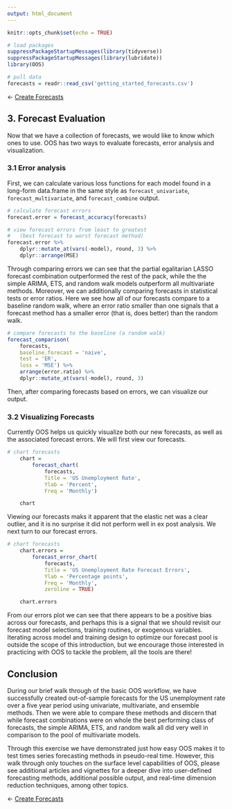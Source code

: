 ```yaml
---
output: html_document
---
```


```r
knitr::opts_chunk$set(echo = TRUE)
```

```r

# load packages
suppressPackageStartupMessages(library(tidyverse))
suppressPackageStartupMessages(library(lubridate))
library(OOS)

# pull data 
forecasts = readr::read_csv('getting_started_forecasts.csv')

```

&#8592; [Create Forecasts](./2_forecasting.html)


## 3. Forecast Evaluation

Now that we have a collection of forecasts, we would like to know which ones to use. OOS has two ways to evaluate forecasts, error analysis and visualization.

### 3.1 Error analysis

First, we can calculate various loss functions for each model found in a long-form data.frame in the same style as `forecast_univariate`, `forecast_multivariate`, and `forecast_combine` output. 

```r
# calculate forecast errors
forecast.error = forecast_accuracy(forecasts)

# view forecast errors from least to greatest 
#   (best forecast to worst forecast method)
forecast.error %>% 
	dplyr::mutate_at(vars(-model), round, 3) %>%
	dplyr::arrange(MSE)
```


Through comparing errors we can see that the partial egalitarian LASSO forecast combination outperformed the rest of the pack, while the the simple ARIMA, ETS, and random walk models outperform all multivariate methods. Moreover, we can additionally comparing forecasts in statistical tests or error ratios. Here we see how all of our forecasts compare to a baseline random walk, where an error ratio smaller than one signals that a forecast method has a smaller error (that is, does better) than the random walk.  

```r
# compare forecasts to the baseline (a random walk)
forecast_comparison(
	forecasts,
	baseline.forecast = 'naive',  
	test = 'ER',
	loss = 'MSE') %>% 
	arrange(error.ratio) %>%
	dplyr::mutate_at(vars(-model), round, 3)
```

Then, after comparing forecasts based on errors, we can visualize our output.

### 3.2 Visualizing Forecasts

Currently OOS helps us quickly visualize both our new forecasts, as well as the associated forecast errors. We will first view our forecasts. 

```r
# chart forecasts
	chart = 
		forecast_chart(
			forecasts,              
			Title = 'US Unemployment Rate',
			Ylab = 'Percent',
			Freq = 'Monthly')

	chart
```
Viewing our forecasts maks it apparent that the elastic net was a clear outlier, and it is no surprise it did not perform well in ex post analysis. We next turn to our forecast errors.

```r
# chart forecasts
	chart.errors = 
		forecast_error_chart(
			forecasts,              
			Title = 'US Unemployment Rate Forecast Errors',
			Ylab = 'Percentage points',
			Freq = 'Monthly',
			zeroline = TRUE)

	chart.errors
```

From our errors plot we can see that there appears to be a positive bias across our forecasts, and perhaps this is a signal that we should revisit our forecast model selections, training routines, or exogenous variables. Iterating across model and training design to optimize our forecast pool is outside the scope of this introduction, but we encourage those interested in practicing with OOS to tackle the problem, all the tools are there! 


## Conclusion

During our brief walk through of the basic OOS workflow, we have successfully created out-of-sample forecasts for the US unemployment rate over a five year period using univariate, multivariate, and ensemble methods. Then we were able to compare these methods and discern that while forecast combinations were on whole the best performing class of forecasts, the simple ARIMA, ETS, and random walk all did very well in comparison to the pool of multivariate models. 

Through this exercise we have demonstrated just how easy OOS makes it to test times series forecasting methods in pseudo-real time. However, this walk through only touches on the surface level capabilities of OOS, please see additional articles and vignettes for a deeper dive into user-defined forecasting methods, additional possible output, and real-time dimension reduction techniques, among other topics.  

&#8592; [Create Forecasts](./2_forecasting.html)
